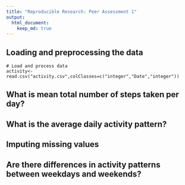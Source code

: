 ```yaml
---
title: "Reproducible Research: Peer Assessment 1"
output: 
  html_document:
    keep_md: true
---
```



## Loading and preprocessing the data

	# Load and process data
	activity<-read.csv("activity.csv",colClasses=c("integer","Date","integer"))

## What is mean total number of steps taken per day?



## What is the average daily activity pattern?



## Imputing missing values



## Are there differences in activity patterns between weekdays and weekends?
